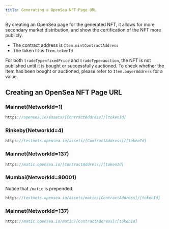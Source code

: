 ```yaml
---
title: Generating a OpenSea NFT Page URL
---
```


By creating an OpenSea page for the generated NFT, it allows for more secondary market distribution, and show the certification of the NFT more publicly.

- The contract address is `Item.mintContractAddress`
- The token ID  is `Item.tokenId`

For both `tradeType=fixedPrice` and `tradeType=auction`, the NFT is not published until it is bought or successfully auctioned.
To check whether the Item has been bought or auctioned, please refer to `Item.buyerAddress` for a value.


## Creating an OpenSea NFT Page URL 

### Mainnet(NetworkId=1)

```typescript
https://opensea.io/assets/[ContractAddress]/[tokenId]
```

### Rinkeby(NetworkId=4)

```typescript
https://testnets.opensea.io/assets/[ContractAddress]/[tokenId]
```

### Mainnet(NetworkId=137)

```typescript
https://matic.opensea.io/[ContractAddress]/[tokenId]
```

### Mumbai(NetworkId=80001)

Notice that `/matic` is prepended. 

```typescript
https://testnets.opensea.io/assets/matic/[ContractAddress]/[tokenId]
```

### Mainnet(NetworkId=137)

```typescript
https://matic.opensea.io/matic/[ContractAddress]/[tokenId]
```
